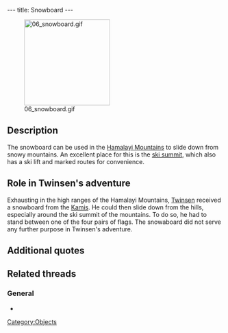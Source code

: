 ---
title: Snowboard
---

[[Image:06_snowboard.gif|right|200px]]

{{Quote|
Quote=Snowboard. Can only be used in the Hamalayi, near the ski lift. Place yourself in between any two flags before using.|
Character=Official description}}

==Description==
The snowboard can be used in the [[Hamalayi Mountains]] to slide down from snowy mountains. An excellent place for this is the [[ski summit]], which also has a ski lift and marked routes for convenience.

==Role in Twinsen's adventure==
Exhausting in the high ranges of the Hamalayi Mountains, [[Twinsen]] received a snowboard from the [[Kamis]]. He could then slide down from the hills, especially around the ski summit of the mountains. To do so, he had to stand between one of the four pairs of flags. The snowaboard did not serve any further purpose in Twinsen's adventure.

==Additional quotes==
{{Quote|
Quote=The Kamis have given you a Snowboard.|
Character=When Twinsen received the snowboard}}

==Related threads==
===General===
* {{thread|id=5793|title=Snowboard}}

[[Category:Objects]]